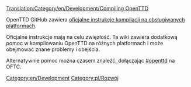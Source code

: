 [[Translation:Category/en/Development/Compiling OpenTTD]]
<!-- {{DevDoc}} ~~~~ -->
{{pl/Development/Rozwój}}

[[Category:en/Development]]
<!--
[[Category:Kompilacja OpenTTD/Pl]]
-->
OpenTTD GitHub zawiera [https://github.com/OpenTTD/OpenTTD/blob/master/COMPILING.md oficjalne instrukcje kompilacji na obsługiwanych platformach].

Oficjalne instrukcje mają na celu zwięzłość.  Ta wiki zawiera dodatkową pomoc w kompilowaniu OpenTTD na różnych platformach i może obejmować znane problemy i obejścia.  

Alternatywnie pomoc można czasem znaleźć, dołączając [irc://irc.oftc.net/openttd.compile #openttd] na OFTC.

[[Category:pl/Rozwój]]